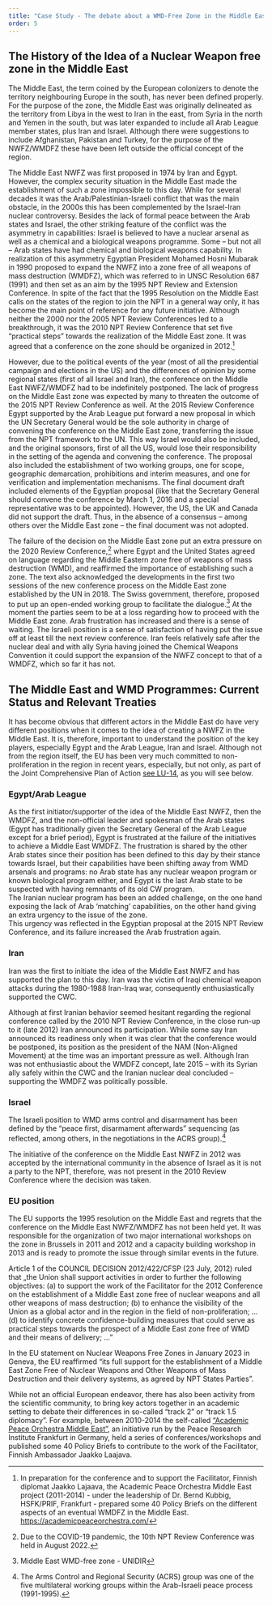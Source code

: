 ```yaml
---
title: "Case Study - The debate about a WMD-Free Zone in the Middle East"
order: 5
---
```


## The History of the Idea of a Nuclear Weapon free zone in the Middle East

<Figure
  size="medium"
  src="africa-2.png"
  caption="North Africa and the Middle East."
  alt="Map of North Africa and the Middle East."
  credit="NASA Visbile Earth, https://visibleearth.nasa.gov/images/74192/november-blue-marble-next-generation"
  license=""
></Figure>

The Middle East, the term coined by the European colonizers to denote the territory neighbouring Europe in the south, has never been defined properly. For the purpose of the zone, the Middle East was originally delineated as the territory from Libya in the west to Iran in the east, from Syria in the north and Yemen in the south, but was later expanded to include all Arab League member states, plus Iran and Israel. Although there were suggestions to include Afghanistan, Pakistan and Turkey, for the purpose of the NWFZ/WMDFZ these have been left outside the official concept of the region.

<Figure
  size="medium"
  src="middle-east-detail.svg"
  caption="Map of the Middle East"
  alt="Map of the Middle East."
  credit="Max Köhler / EUNPDC eLearning (Public Domain)"
  license=""
></Figure>


The Middle East NWFZ was first proposed in 1974 by Iran and Egypt. However, the complex security situation in the Middle East made the establishment of such a zone impossible to this day. While for several decades it was the Arab/Palestinian-Israeli conflict that was the main obstacle, in the 2000s this has been complemented by the Israel-Iran nuclear controversy. Besides the lack of formal peace between the Arab states and Israel, the other striking feature of the conflict was the asymmetry in capabilities: Israel is believed to have a nuclear arsenal as well as a chemical and a biological weapons programme. Some – but not all – Arab states have had chemical and biological weapons capability. In realization of this asymmetry Egyptian President Mohamed Hosni Mubarak in 1990 proposed to expand the NWFZ into a zone free of all weapons of mass destruction (WMDFZ), which was referred to in UNSC Resolution 687 (1991) and then set as an aim by the 1995 NPT Review and Extension Conference. In spite of the fact that the 1995 Resolution on the Middle East calls on the states of the region to join the NPT in a general way only, it has become the main point of reference for any future initiative. Although neither the 2000 nor the 2005 NPT Review Conferences led to a breakthrough, it was the 2010 NPT Review Conference that set five “practical steps” towards the realization of the Middle East zone. It was agreed that a conference on the zone should be organized in 2012.[^1]

However, due to the political events of the year (most of all the presidential campaign and elections in the US) and the differences of opinion by some regional states (first of all Israel and Iran), the conference on the Middle East NWFZ/WMDFZ had to be indefinitely postponed. The lack of progress on the Middle East zone was expected by many to threaten the outcome of the 2015 NPT Review Conference as well. At the 2015 Review Conference Egypt supported by the Arab League put forward a new proposal in which the UN Secretary General would be the sole authority in charge of convening the conference on the Middle East zone, transferring the issue from the NPT framework to the UN. This way Israel would also be included, and the original sponsors, first of all the US, would lose their responsibility in the setting of the agenda and convening the conference. The proposal also included the establishment of two working groups, one for scope, geographic demarcation, prohibitions and interim measures, and one for verification and implementation mechanisms. The final document draft included elements of the Egyptian proposal (like that the Secretary General should convene the conference by March 1, 2016 and a special representative was to be appointed). However, the US, the UK and Canada did not support the draft. Thus, in the absence of a consensus – among others over the Middle East zone – the final document was not adopted.

The failure of the decision on the Middle East zone put an extra pressure on the 2020 Review Conference,[^2] where Egypt and the United States agreed on language regarding the Middle Eastern zone free of weapons of mass destruction (WMD), and reaffirmed the importance of establishing such a zone. The text also acknowledged the developments in the first two sessions of the new conference process on the Middle East zone established by the UN in 2018. The Swiss government, therefore, proposed to put up an open-ended working group to facilitate the dialogue.[^3] At the moment the parties seem to be at a loss regarding how to proceed with the Middle East zone. Arab frustration has increased and there is a sense of waiting. The Israeli position is a sense of satisfaction of having put the issue off at least till the next review conference. Iran feels relatively safe after the nuclear deal and with ally Syria having joined the Chemical Weapons Convention it could support the expansion of the NWFZ concept to that of a WMDFZ, which so far it has not.

<Timeline>
  <Event date="1974" title="Iranian proposal for a nuclear weapon-free zone in the Middle East"/>
  <Event date="1980" title="UN General Assembly supports ME NWFZ"/>
  <Event date="1990" title="Egyptian President Mubarak proposes WMDFZ in the Middle East"/>
  <Event date="1991" title="UN Security Council Resolution 687 supports Middle East WMDFZ"/>
  <Event date="1991-1995" title="Arms Control and Regional Security (ACRS) group meetings"/>
  <Event date="1995" title="NPT Review and Extension Conference adopts Middle East WMDFZ resolution"/>
  <Event date="2010" title="NPT Review Conference agrees on steps for Middle East WMDFZ"/>
  <Event date="2012" title="Planned Middle East WMDFZ conference postponed indefinitely"/>
  <Event date="2015" title="NPT Review Conference draft on WMDFZ rejected by US, UK, and Canada"/>
  <Event date="2019" title="Regional conference on WMDFZ (except Israel) issues political declaration"/>
  <Event date="2022" title="10th NPT Review Conference affirms progress on Middle East WMDFZ"/>
</Timeline>

## The Middle East and WMD Programmes: Current Status and Relevant Treaties

It has become obvious that different actors in the Middle East do have very different positions when it comes to the idea of creating a NWFZ in the Middle East. It is, therefore, important to understand the position of the key players, especially Egypt and the Arab League, Iran and Israel. Although not from the region itself, the EU has been very much committed to non-proliferation in the region in recent years,  especially, but not only, as part of the Joint Comprehensive Plan of Action [see LU-14](/lu-14/), as you will see below.

### Egypt/Arab League
As the first initiator/supporter of the idea of the Middle East NWFZ, then the WMDFZ, and the non-official leader and spokesman of the Arab states (Egypt has traditionally given the Secretary General of the Arab League except for a brief period), Egypt is frustrated at the failure of the initiatives to achieve a Middle East WMDFZ.
The frustration is shared by the other Arab states since their position has been defined to this day by their stance towards Israel, but their capabilities have been shifting away from WMD arsenals and programs: no Arab state has any nuclear weapon program or known biological program either, and Egypt is the last Arab state to be suspected with having remnants of its old CW program.<br/>
The Iranian nuclear program has been an added challenge, on the one hand exposing the lack of Arab ‘matching’ capabilities, on the other hand giving an extra urgency to the issue of the zone.<br/>
This urgency was reflected in the Egyptian proposal at the 2015 NPT Review Conference, and its failure increased the Arab frustration again.

### Iran
Iran was the first to initiate the idea of the Middle East NWFZ and has supported the plan to this day. Iran was the victim of Iraqi chemical weapon attacks during the 1980-1988 Iran-Iraq war, consequently enthusiastically supported the CWC.

Although at first Iranian behavior seemed hesitant regarding the regional conference called by the 2010 NPT Review Conference, in the close run-up to it (late 2012) Iran announced its participation. While some say Iran announced its readiness only when it was clear that the conference would be postponed, its position as the president of the NAM (Non-Aligned Movement) at the time was an important pressure as well. Although Iran was not enthusiastic about the WMDFZ concept, late 2015 – with its Syrian ally safely within the CWC and the Iranian nuclear deal concluded – supporting the WMDFZ was politically possible.

### Israel
The Israeli position to WMD arms control and disarmament has been defined by the “peace first, disarmament afterwards” sequencing (as reflected, among others, in the negotiations in the ACRS group).[^4]

The initiative of the conference on the Middle East NWFZ in 2012 was accepted by the international community in the absence of Israel as it is not a party to the NPT, therefore, was not present in the 2010 Review Conference where the decision was taken.

### EU position
The EU supports the 1995 resolution on the Middle East and regrets that the conference on the Middle East NWFZ/WMDFZ has not been held yet. It was responsible for the organization of two major international workshops on the zone in Brussels in 2011 and 2012 and a capacity building workshop in 2013 and is ready to promote the issue through similar events in the future.

Article 1 of the COUNCIL DECISION 2012/422/CFSP (23 July, 2012) ruled that „the Union shall support activities in order to further the following objectives: (a) to support the work of the Facilitator for the 2012 Conference on the establishment of a Middle East zone free of nuclear weapons and all other weapons of mass destruction; (b) to enhance the visibility of the Union as a global actor and in the region in the field of non-proliferation; … (d) to identify concrete confidence-building measures that could serve as practical steps towards the prospect of a Middle East zone free of WMD and their means of delivery; …”


In the EU statement on Nuclear Weapons Free Zones in January 2023 in Geneva, the EU reaffirmed “its full support for the establishment of a Middle East Zone Free of Nuclear Weapons and Other Weapons of Mass Destruction and their delivery systems, as agreed by NPT States Parties”.

While not an official European endeavor, there has also been activity from the scientific community, to bring key actors together in an academic setting to debate their differences in so-called “track 2” or “track 1.5 diplomacy”. For example, between 2010-2014 the self-called [“Academic Peace Orchestra Middle East”](https://academicpeaceorchestra.com/), an initiative run by the Peace Research Institute Frankfurt in Germany, held a series of conferences/workshops and published some 40 Policy Briefs to contribute to the work of the Facilitator, Finnish Ambassador Jaakko Laajava.

<Quiz>
  <Question type="Radio" question="Which state is NOT included in the Middle East WMD-free zone?">
    <RadioChoice value="Egypt" />
    <RadioChoice value="Iran" />
    <RadioChoice value="Turkey" />
    <RadioChoice correct="true" value="Israel" />
  </Question>

  <Question type="Radio" question="Which states initiated the ME NWFZ?">
    <RadioChoice value="Israel – Egypt" />
    <RadioChoice correct="true" value="Iran – Egypt" />
    <RadioChoice value="Israel – Jordan" />
    <RadioChoice value="Egypt – Saudi Arabia" />
  </Question>

  <Question type="Radio" question="Who proposed the expansion of the Middle East NWFZ into a Middle East WMD-free zone?">
    <RadioChoice correct="true" value="Egyptian President Hosni Mubarak" />
    <RadioChoice value="Israeli Prime Minister Yitzhak Shamir" />
    <RadioChoice value="King Fahd of Saudi Arabia" />
    <RadioChoice value="Syrian President Hafez al-Assad" />
  </Question>

  <Question type="Radio" question="Which NPT conference passed the Resolution on the Middle East?">
    <RadioChoice value="1990 Review Conference" />
    <RadioChoice correct="true" value="1995 Review and Extension Conference" />
    <RadioChoice value="2000 Review Conference" />
    <RadioChoice value="2005 Review Conference" />
  </Question>
</Quiz>



[^1]: In preparation for the conference and to support the Facilitator, Finnish diplomat Jaakko Lajaava, the Academic Peace Orchestra Middle East project (2011-2014) - under the leadership of Dr. Bernd Kubbig, HSFK/PRIF, Frankfurt - prepared some 40 Policy Briefs on the different aspects of an eventual WMDFZ in the Middle East. https://academicpeaceorchestra.com/
[^2]: Due to  the COVID-19 pandemic, the 10th NPT Review Conference was held in August 2022.
[^3]: Middle East WMD-free zone - UNIDIR
[^4]: The Arms Control and Regional Security (ACRS) group was one of the five multilateral working groups within the Arab-Israeli peace process (1991-1995).
